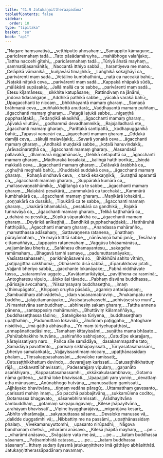 ```yaml
---
title: "41.9 Jatukaṇṇittheraapadāna"
tableOfContents: false
sidebar:
  order: 10
type: "tipitaka"
basket: "su"
book: "ap1"
---
```



<DynamicBreadcrumb />

<Division number="276" book="ap1">

<Paragraph number="5138" type="verses" book="ap1">
_“Nagare haṃsavatiyā,_  
_seṭṭhiputto ahosahaṃ;_  
_Samappito kāmaguṇe,_  
_paricāremahaṃ tadā._  

</Paragraph>

</Division>
<Division number="277" book="ap1">

<Paragraph number="5139" type="verses" book="ap1">
_Tato pāsādamāruyha,_  
_mahābhoge valañjako;_  
_Tattha naccehi gītehi,_  
_paricāremahaṃ tadā._  

</Paragraph>

</Division>
<Division number="278" book="ap1">

<Paragraph number="5140" type="verses" book="ap1">
_Tūriyā āhatā mayhaṃ,_  
_sammatāḷasamāhitā;_  
_Naccantā itthiyo sabbā,_  
_harantiyeva me mano._  

</Paragraph>

</Division>
<Division number="279" book="ap1">

<Paragraph number="5141" type="verses" book="ap1">
_Celāpikā vāmanikā,_  
_kuñjavāsī timajjhikā;_  
_Laṅghikā sokajjhāyī ca,_  
_parivārenti maṃ sadā._  

</Paragraph>

</Division>
<Division number="280" book="ap1">

<Paragraph number="5142" type="verses" book="ap1">
_Vetāḷino kumbhathūnī,_  
_naṭā ca naccakā bahū;_  
_Naṭakā nāṭakā ceva,_  
_parivārenti maṃ sadā._  

</Paragraph>

</Division>
<Division number="281" book="ap1">

<Paragraph number="5143" type="verses" book="ap1">
_Kappakā nhāpakā sūdā,_  
_mālākārā supāsakā;_  
_Jallā mallā ca te sabbe,_  
_parivārenti maṃ sadā._  

</Paragraph>

</Division>
<Division number="282" book="ap1">

<Paragraph number="5144" type="verses" book="ap1">
_Etesu kīḷamānesu,_  
_sikkhite katupāsane;_  
_Rattindivaṃ na jānāmi,_  
_indova tidasaṅgaṇe._  

</Paragraph>

</Division>
<Division number="283" book="ap1">

<Paragraph number="5145" type="verses" book="ap1">
_Addhikā pathikā sabbe,_  
_yācakā varakā bahū;_  
_Upagacchanti te niccaṃ,_  
_bhikkhayantā mamaṃ gharaṃ._  

</Paragraph>

</Division>
<Division number="284" book="ap1">

<Paragraph number="5146" type="verses" book="ap1">
_Samaṇā brāhmaṇā ceva,_  
_puññakkhettā anuttarā;_  
_Vaḍḍhayantā mamaṃ puññaṃ,_  
_āgacchanti mamaṃ gharaṃ._  

</Paragraph>

</Division>
<Division number="285" book="ap1">

<Paragraph number="5147" type="verses" book="ap1">
_Paṭagā laṭukā sabbe,_  
_nigaṇṭhā pupphasāṭakā;_  
_Tedaṇḍikā ekasikhā,_  
_āgacchanti mamaṃ gharaṃ._  

</Paragraph>

</Division>
<Division number="286" book="ap1">

<Paragraph number="5148" type="verses" book="ap1">
_Ājīvakā viluttāvī,_  
_godhammā devadhammikā;_  
_Rajojalladharā ete,_  
_āgacchanti mamaṃ gharaṃ._  

</Paragraph>

</Division>
<Division number="287" book="ap1">

<Paragraph number="5149" type="verses" book="ap1">
_Parittakā santipattā,_  
_kodhapugganikā bahū;_  
_Tapassī vanacārī ca,_  
_āgacchanti mamaṃ gharaṃ._  

</Paragraph>

</Division>
<Division number="288" book="ap1">

<Paragraph number="5150" type="verses" book="ap1">
_Oḍḍakā damiḷā ceva,_  
_sākuḷā malavāḷakā;_  
_Savarā yonakā ceva,_  
_āgacchanti mamaṃ gharaṃ._  

</Paragraph>

</Division>
<Division number="289" book="ap1">

<Paragraph number="5151" type="verses" book="ap1">
_Andhakā muṇḍakā sabbe,_  
_koṭalā hanuvindakā;_  
_Ārāvacīnaraṭṭhā ca,_  
_āgacchanti mamaṃ gharaṃ._  

</Paragraph>

</Division>
<Division number="290" book="ap1">

<Paragraph number="5152" type="verses" book="ap1">
_Alasandakā pallavakā,_  
_dhammarā niggamānusā;_  
_Gehikā cetaputtā ca,_  
_āgacchanti mamaṃ gharaṃ._  

</Paragraph>

</Division>
<Division number="291" book="ap1">

<Paragraph number="5153" type="verses" book="ap1">
_Mādhurakā kosalakā,_  
_kaliṅgā hatthiporikā;_  
_Isiṇḍā makkalā ceva,_  
_āgacchanti mamaṃ gharaṃ._  

</Paragraph>

</Division>
<Division number="292" book="ap1">

<Paragraph number="5154" type="verses" book="ap1">
_Celāvakā ārabbhā ca,_  
_oghuḷhā meghalā bahū;_  
_Khuddakā suddakā ceva,_  
_āgacchanti mamaṃ gharaṃ._  

</Paragraph>

</Division>
<Division number="293" book="ap1">

<Paragraph number="5155" type="verses" book="ap1">
_Rohaṇā sindhavā ceva,_  
_citakā ekakaṇṇikā;_  
_Suraṭṭhā aparantā ca,_  
_āgacchanti mamaṃ gharaṃ._  

</Paragraph>

</Division>
<Division number="294" book="ap1">

<Paragraph number="5156" type="verses" book="ap1">
_Suppārakā kumārā ca,_  
_mallasovaṇṇabhūmikā;_  
_Vajjītaṅgā ca te sabbe,_  
_āgacchanti mamaṃ gharaṃ._  

</Paragraph>

</Division>
<Division number="295" book="ap1">

<Paragraph number="5157" type="verses" book="ap1">
_Naḷakārā pesakārā,_  
_cammakārā ca tacchakā;_  
_Kammārā kumbhakārā ca,_  
_āgacchanti mamaṃ gharaṃ._  

</Paragraph>

</Division>
<Division number="296" book="ap1">

<Paragraph number="5158" type="verses" book="ap1">
_Maṇikārā lohakārā,_  
_soṇṇakārā ca dussikā;_  
_Tipukārā ca te sabbe,_  
_āgacchanti mamaṃ gharaṃ._  

</Paragraph>

</Division>
<Division number="297" book="ap1">

<Paragraph number="5159" type="verses" book="ap1">
_Usukārā bhamakārā,_  
_pesakārā ca gandhikā;_  
_Rajakā tunnavāyā ca,_  
_āgacchanti mamaṃ gharaṃ._  

</Paragraph>

</Division>
<Division number="298" book="ap1">

<Paragraph number="5160" type="verses" book="ap1">
_Telikā kaṭṭhahārā ca,_  
_udahārā ca pessikā;_  
_Sūpikā sūparakkhā ca,_  
_āgacchanti mamaṃ gharaṃ._  

</Paragraph>

</Division>
<Division number="299" book="ap1">

<Paragraph number="5161" type="verses" book="ap1">
_Dovārikā anīkaṭṭhā,_  
_Bandhikā pupphachaḍḍakā;_  
_Hatthāruhā hatthipālā,_  
_Āgacchanti mamaṃ gharaṃ._  

</Paragraph>

</Division>
<Division number="300" book="ap1">

<Paragraph number="5162" type="verses" book="ap1">
_Ānandassa mahārañño,_  
_mamatthassa adāsahaṃ;_  
_Sattavaṇṇena ratanena,_  
_ūnatthaṃ pūrayāmahaṃ._  

</Paragraph>

</Division>
<Division number="301" book="ap1">

<Paragraph number="5163" type="verses" book="ap1">
_Ye mayā kittitā sabbe,_  
_nānāvaṇṇā bahū janā;_  
_Tesāhaṃ cittamaññāya,_  
_tappayiṃ ratanenahaṃ._  

</Paragraph>

</Division>
<Division number="302" book="ap1">

<Paragraph number="5164" type="verses" book="ap1">
_Vaggūsu bhāsamānāsu,_  
_vajjamānāsu bherisu;_  
_Saṅkhesu dhamayantesu,_  
_sakagehe ramāmahaṃ._  

</Paragraph>

</Division>
<Division number="303" book="ap1">

<Paragraph number="5165" type="verses" book="ap1">
_Bhagavā tamhi samaye,_  
_padumuttaranāyako;_  
_Vasīsatasahassehi,_  
_parikkhīṇāsavehi so._  

</Paragraph>

</Division>
<Division number="304" book="ap1">

<Paragraph number="5166" type="verses" book="ap1">
_Bhikkhūhi sahito vīthiṃ,_  
_paṭipajjittha cakkhumā;_  
_Obhāsento disā sabbā,_  
_dīparukkhova jotati._  

</Paragraph>

</Division>
<Division number="305" book="ap1">

<Paragraph number="5167" type="verses" book="ap1">
_Vajjanti bheriyo sabbā,_  
_gacchante lokanāyake;_  
_Pabhā niddhāvate tassa,_  
_sataraṃsīva uggato._  

</Paragraph>

</Division>
<Division number="306" book="ap1">

<Paragraph number="5168" type="verses" book="ap1">
_Kavāṭantarikāyāpi,_  
_paviṭṭhena ca rasminā;_  
_Antogharesu vipulo,_  
_āloko āsi tāvade._  

</Paragraph>

</Division>
<Division number="307" book="ap1">

<Paragraph number="5169" type="verses" book="ap1">
_Pabhaṃ disvāna buddhassa,_  
_pārisajje avocahaṃ;_  
_‘Nissaṃsayaṃ buddhaseṭṭho,_  
_imaṃ vīthimupāgato’._  

</Paragraph>

</Division>
<Division number="308" book="ap1">

<Paragraph number="5170" type="verses" book="ap1">
_Khippaṃ oruyha pāsādā,_  
_agamiṃ antarāpaṇaṃ;_  
_Sambuddhaṃ abhivādetvā,_  
_idaṃ vacanamabraviṃ._  

</Paragraph>

</Division>
<Division number="309" book="ap1">

<Paragraph number="5171" type="verses" book="ap1">
_‘Anukampatu me buddho,_  
_jalajuttamanāyako;_  
_Vasīsatasahassehi,_  
_adhivāsesi so muni’._  

</Paragraph>

</Division>
<Division number="310" book="ap1">

<Paragraph number="5172" type="verses" book="ap1">
_Nimantetvāna sambuddhaṃ,_  
_abhinesiṃ sakaṃ gharaṃ;_  
_Tattha annena pānena,_  
_santappesiṃ mahāmuniṃ._  

</Paragraph>

</Division>
<Division number="311" book="ap1">

<Paragraph number="5173" type="verses" book="ap1">
_Bhuttāviṃ kālamaññāya,_  
_buddhaseṭṭhassa tādino;_  
_Sataṅgikena tūriyena,_  
_buddhaseṭṭhaṃ upaṭṭhahiṃ._  

</Paragraph>

</Division>
<Division number="312" book="ap1">

<Paragraph number="5174" type="verses" book="ap1">
_Padumuttaro lokavidū,_  
_āhutīnaṃ paṭiggaho;_  
_Antoghare nisīditvā,_  
_imā gāthā abhāsatha._  

</Paragraph>

</Division>
<Division number="313" book="ap1">

<Paragraph number="5175" type="verses" book="ap1">
_‘Yo maṃ tūriyehupaṭṭhāsi,_  
_annapānañcadāsi me;_  
_Tamahaṃ kittayissāmi,_  
_suṇātha mama bhāsato._  

</Paragraph>

</Division>
<Division number="314" book="ap1">

<Paragraph number="5176" type="verses" book="ap1">
_Pahūtabhakkho hutvāna,_  
_sahirañño sabhojano;_  
_Catudīpe ekarajjaṃ,_  
_kārayissatiyaṃ naro._  

</Paragraph>

</Division>
<Division number="315" book="ap1">

<Paragraph number="5177" type="verses" book="ap1">
_Pañca sīle samādāya,_  
_dasakammapathe tato;_  
_Samādāya pavattento,_  
_parisaṃ sikkhāpayissati._  

</Paragraph>

</Division>
<Division number="316" book="ap1">

<Paragraph number="5178" type="verses" book="ap1">
_Tūriyasatasahassāni,_  
_bheriyo samalaṅkatā;_  
_Vajjayissantimaṃ niccaṃ,_  
_upaṭṭhānassidaṃ phalaṃ._  

</Paragraph>

</Division>
<Division number="317" book="ap1">

<Paragraph number="5179" type="verses" book="ap1">
_Tiṃsakappasahassāni,_  
_devaloke ramissati;_  
_Catusaṭṭhikkhattuṃ devindo,_  
_devarajjaṃ karissati._  

</Paragraph>

</Division>
<Division number="318" book="ap1">

<Paragraph number="5180" type="verses" book="ap1">
_Catusaṭṭhikkhattuṃ rājā,_  
_cakkavattī bhavissati;_  
_Padesarajjaṃ vipulaṃ,_  
_gaṇanāto asaṅkhiyaṃ._  

</Paragraph>

</Division>
<Division number="319" book="ap1">

<Paragraph number="5181" type="verses" book="ap1">
_Kappasatasahassamhi,_  
_okkākakulasambhavo;_  
_Gotamo nāma gottena,_  
_satthā loke bhavissati._  

</Paragraph>

</Division>
<Division number="320" book="ap1">

<Paragraph number="5182" type="verses" book="ap1">
_Upapajjati yaṃ yoniṃ,_  
_devattaṃ atha mānusaṃ;_  
_Anūnabhogo hutvāna,_  
_manussattaṃ gamissati._  

</Paragraph>

</Division>
<Division number="321" book="ap1">

<Paragraph number="5183" type="verses" book="ap1">
_Ajjhāyako bhavitvāna,_  
_tiṇṇaṃ vedāna pāragū;_  
_Uttamatthaṃ gavesanto,_  
_carissati mahiṃ imaṃ._  

</Paragraph>

</Division>
<Division number="322" book="ap1">

<Paragraph number="5184" type="verses" book="ap1">
_So pacchā pabbajitvāna,_  
_sukkamūlena codito;_  
_Gotamassa bhagavato,_  
_sāsanebhiramissati._  

</Paragraph>

</Division>
<Division number="323" book="ap1">

<Paragraph number="5185" type="verses" book="ap1">
_Ārādhayitvāna sambuddhaṃ,_  
_gotamaṃ sakyapuṅgavaṃ;_  
_Kilese jhāpayitvāna,_  
_arahāyaṃ bhavissati’._  

</Paragraph>

</Division>
<Division number="324" book="ap1">

<Paragraph number="5186" type="verses" book="ap1">
_Vipine byaggharājāva,_  
_migarājāva kesarī;_  
_Abhīto viharāmajja,_  
_sakyaputtassa sāsane._  

</Paragraph>

</Division>
<Division number="325" book="ap1">

<Paragraph number="5187" type="verses" book="ap1">
_Devaloke manusse vā,_  
_dalidde duggatimhi vā;_  
_Nibbattiṃ me na passāmi,_  
_upaṭṭhānassidaṃ phalaṃ._  

</Paragraph>

</Division>
<Division number="326" book="ap1">

<Paragraph number="5188" type="verses" book="ap1">
_Vivekamanuyuttomhi,_  
_upasanto nirūpadhi;_  
_Nāgova bandhanaṃ chetvā,_  
_viharāmi anāsavo._  

</Paragraph>

</Division>
<Division number="327" book="ap1">

<Paragraph number="5189" type="verses" book="ap1">
_Kilesā jhāpitā mayhaṃ,_  
_ …pe… _  
_viharāmi anāsavo._  

</Paragraph>

</Division>
<Division number="328" book="ap1">

<Paragraph number="5190" type="verses" book="ap1">
_Svāgataṃ vata me āsi,_  
_ …pe… _  
_kataṃ buddhassa sāsanaṃ._  

</Paragraph>

</Division>
<Division number="329" book="ap1">

<Paragraph number="5191" type="verses" book="ap1">
_Paṭisambhidā catasso,_  
_ …pe… _  
_kataṃ buddhassa sāsanaṃ”._  

</Paragraph>

<Paragraph number="5192" book="ap1">
Itthaṃ sudaṃ āyasmā jatukaṇṇitthero imā gāthāyo abhāsitthāti.

</Paragraph>
</Division>

<Paragraph number="5193" type="center" book="ap1">
Jatukaṇṇittherassāpadānaṃ navamaṃ.
</Paragraph>